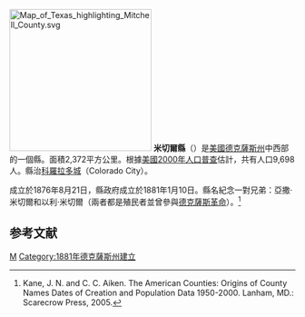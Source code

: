 {{noteTA
|T=zh-hans:米切尔县 (得克萨斯州);zh-hk:米切爾縣 (德克薩斯州);zh-tw:米切爾郡 (德克薩斯州);
}}
{{Otheruses|米切爾縣|subject=美國德克薩斯州的一個縣|other=同名的縣}}
[[File:Map_of_Texas_highlighting_Mitchell_County.svg|250px]]
'''米切爾縣'''（{{lang-en|Mitchell County}}）是[[美國|美國]][[德克薩斯州|德克薩斯州]]中西部的一個縣。面積2,372平方公里。根據[[美國2000年人口普查|美國2000年人口普查]]估計，共有人口9,698人。縣治[[科羅拉多城_(德克薩斯州)|科羅拉多城]]（Colorado City）。

成立於1876年8月21日，縣政府成立於1881年1月10日。縣名紀念一對兄弟：亞撒·米切爾和以利·米切爾（兩者都是殖民者並曾參與[[德克薩斯革命|德克薩斯革命]]）。<ref>Kane, J. N. and C. C. Aiken. The American Counties: Origins of County Names Dates of Creation and Population Data 1950-2000. Lanham, MD.: Scarecrow Press, 2005.</ref>

== 参考文献 ==
{{Reflist}}

{{Texas}}

[[Category:得克萨斯州行政区划|M]]
[[Category:1881年德克薩斯州建立|Category:1881年德克薩斯州建立]]


{{texas-stub}}